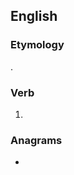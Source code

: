 ==English==

===Etymology===
{{suffix|droop|est|lang=en}}.

===Verb===
{{head|en|verb form}}

# {{en-archaic second-person singular of|droop|lang=en}}

===Anagrams===
* {{anagrams|en|doorstep|optrodes|torpedos}}